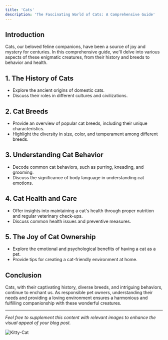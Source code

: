 ```yaml
---
title: 'Cats'
description: 'The Fascinating World of Cats: A Comprehensive Guide'
---
```


## Introduction

Cats, our beloved feline companions, have been a source of joy and mystery for centuries. In this comprehensive guide, we'll delve into various aspects of these enigmatic creatures, from their history and breeds to behavior and health.

## 1. The History of Cats

- Explore the ancient origins of domestic cats.
- Discuss their roles in different cultures and civilizations.

## 2. Cat Breeds

- Provide an overview of popular cat breeds, including their unique characteristics.
- Highlight the diversity in size, color, and temperament among different breeds.

## 3. Understanding Cat Behavior

- Decode common cat behaviors, such as purring, kneading, and grooming.
- Discuss the significance of body language in understanding cat emotions.

## 4. Cat Health and Care

- Offer insights into maintaining a cat's health through proper nutrition and regular veterinary check-ups.
- Discuss common health issues and preventive measures.

## 5. The Joy of Cat Ownership

- Explore the emotional and psychological benefits of having a cat as a pet.
- Provide tips for creating a cat-friendly environment at home.

## Conclusion

Cats, with their captivating history, diverse breeds, and intriguing behaviors, continue to enchant us. As responsible pet owners, understanding their needs and providing a loving environment ensures a harmonious and fulfilling companionship with these wonderful creatures.

---

*Feel free to supplement this content with relevant images to enhance the visual appeal of your blog post.*

![Kitty-Cat](https://images.pexels.com/photos/45201/kitty-cat-kitten-pet-45201.jpeg?auto=compress&cs=tinysrgb&w=1260&h=750&dpr=1)
